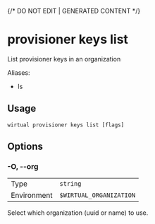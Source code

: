 {/* DO NOT EDIT | GENERATED CONTENT */}

# provisioner keys list

List provisioner keys in an organization

Aliases:

- ls

## Usage

```console
wirtual provisioner keys list [flags]
```

## Options

### -O, --org

|             |                                  |
| ----------- | -------------------------------- |
| Type        | <code>string</code>              |
| Environment | <code>$WIRTUAL_ORGANIZATION</code> |

Select which organization (uuid or name) to use.
